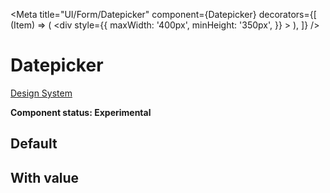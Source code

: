 
<Meta
  title="UI/Form/Datepicker"
  component={Datepicker}
  decorators={[
    (Item) => (
      <div
        style={{
          maxWidth: '400px',
          minHeight: '350px',
        }}
      >
        <Item />
      </div>
    ),
  ]}
/>

# Datepicker

[Design System](https://designsystem.amsterdam.nl/7awj1hc9f/p/46628a-date-picker)

**Component status: Experimental**

## Default

<Preview>
  <Story name="Default">
    <Datepicker id="default" />
  </Story>
</Preview>

## With value

<Preview>
  <Story name="With value">
    <Datepicker id="with-value" value="13-03-2021" />
  </Story>
</Preview>
